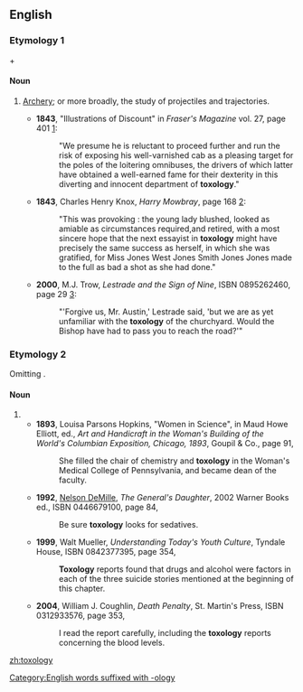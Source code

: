 ==English==

===Etymology 1===
{{etyl|grc|en}} {{term|sc=polytonic|τόξον||tr=tokson|bow|lang=grc}} + {{suffix|-o-|logy|lang=en}}

====Noun====
{{en-noun|-}}

# {{context|rare|lang=en}} [[archery|Archery]]; or more broadly, the study of projectiles and trajectories.
#* '''1843''', "Illustrations of Discount" in ''Fraser's Magazine'' vol. 27, page 401 [http://books.google.com/books?id=FIRPrUg2dwkC&pg=PA401]:
#*: "We presume he is reluctant to proceed further and run the risk of exposing his well-varnished cab as a pleasing target for the poles of the loitering omnibuses, the drivers of which latter have obtained a well-earned fame for their dexterity in this diverting and innocent department of '''toxology'''."
#* '''1843''', Charles Henry Knox, ''Harry Mowbray'', page 168 [http://books.google.com/books?id=LvoDAAAAQAAJ&pg=PA168]:
#*: "This was provoking : the young lady blushed, looked as amiable as circumstances required,and retired, with a most sincere hope that the next essayist in '''toxology''' might have precisely the same success as herself, in which she was gratified, for Miss Jones West Jones Smith Jones Jones made to the full as bad a shot as she had done."
#* '''2000''', M.J. Trow, ''Lestrade and the Sign of Nine'', ISBN 0895262460, page 29 [http://books.google.com/books?id=8ebuiEXirOsC&pg=PA29]:
#*: "'Forgive us, Mr. Austin,' Lestrade said, 'but we are as yet unfamiliar with the '''toxology''' of the churchyard.  Would the Bishop have had to pass you to reach the road?'"

===Etymology 2===
Omitting {{term|-ic|lang=en}}.

====Noun====
{{en-noun|-}}

# {{misspelling of|toxicology|lang=en}}
#* '''1893''', Louisa Parsons Hopkins, "Women in Science", in Maud Howe Elliott, ed., ''Art and Handicraft in the Woman's Building of the World's Columbian Exposition, Chicago, 1893'', Goupil & Co., page 91,
#*: She filled the chair of chemistry and '''toxology''' in the Woman's Medical College of Pennsylvania, and became dean of the faculty.
#* '''1992''', [[w:Nelson DeMille|Nelson DeMille]], ''The General's Daughter'', 2002 Warner Books ed., ISBN 0446679100, page 84,
#*: Be sure '''toxology''' looks for sedatives.
#* '''1999''', Walt Mueller, ''Understanding Today's Youth Culture'', Tyndale House, ISBN 0842377395, page 354,
#*: '''Toxology''' reports found that drugs and alcohol were factors in each of the three suicide stories mentioned at the beginning of this chapter.
#* '''2004''', William J. Coughlin, ''Death Penalty'', St. Martin's Press, ISBN 0312933576, page 353,
#*: I read the report carefully, including the '''toxology''' reports concerning the blood levels.
[[Category:English words suffixed with -ology]]

[[zh:toxology]]